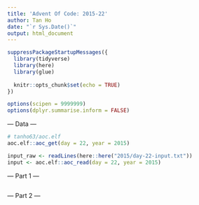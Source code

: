 ```yaml
---
title: 'Advent Of Code: 2015-22'
author: Tan Ho
date: "`r Sys.Date()`"
output: html_document
---
```


```r
suppressPackageStartupMessages({
  library(tidyverse)
  library(here)
  library(glue)
  
  knitr::opts_chunk$set(echo = TRUE)
})

options(scipen = 9999999)
options(dplyr.summarise.inform = FALSE)
```

--- Data ---

```r
# tanho63/aoc.elf
aoc.elf::aoc_get(day = 22, year = 2015)
```

```r
input_raw <- readLines(here::here("2015/day-22-input.txt"))
input <- aoc.elf::aoc_read(day = 22, year = 2015)
```

--- Part 1 ---

```r

```

--- Part 2 ---

```r

```


